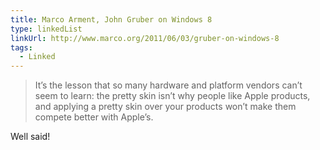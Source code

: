 ```yaml
---
title: Marco Arment, John Gruber on Windows 8
type: linkedList
linkUrl: http://www.marco.org/2011/06/03/gruber-on-windows-8
tags:
  - Linked
---
```


> It’s the lesson that so many hardware and platform vendors can’t seem to learn: the pretty skin isn’t why people like Apple products, and applying a pretty skin over your products won’t make them compete better with Apple’s.

Well said!
